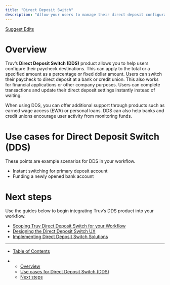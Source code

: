 ```yaml
---
title: "Direct Deposit Switch"
description: "Allow your users to manage their direct deposit configurations for their paycheck."
---
```


[Suggest Edits](/edit/direct-deposit-switch)

# Overview

Truv’s **Direct Deposit Switch (DDS)** product allows you to help users configure their paycheck destinations. This can apply to the total or a specified amount as a percentage or fixed dollar amount. Users can switch their paycheck to direct deposit at a bank or credit union. This also works for financial applications or other company purposes. Users can complete transactions and update their direct deposit settings instantly instead of waiting.

When using DDS, you can offer additional support through products such as earned wage access (EWA) or personal loans. DDS can also help banks and credit unions encourage user activity from monitoring funds.

# Use cases for Direct Deposit Switch (DDS)

These points are example scenarios for DDS in your workflow.

* Instant switching for primary deposit account
* Funding a newly opened bank account

# Next steps

Use the guides below to begin integrating Truv’s DDS product into your workflow.

* [Scoping Truv Direct Deposit Switch for your Workflow](/docs/embedding-truv-direct-deposit-switch-in-your-workflow)
* [Designing the Direct Deposit Switch UX](/docs/ux-design-direct-deposit-switch)
* [Implementing Direct Deposit Switch Solutions](/docs/implementation-direct-deposit-switch)

***

* [Table of Contents](#)

* * [Overview](#overview)
  * [Use cases for Direct Deposit Switch (DDS)](#use-cases-for-direct-deposit-switch-dds)
  * [Next steps](#next-steps)
